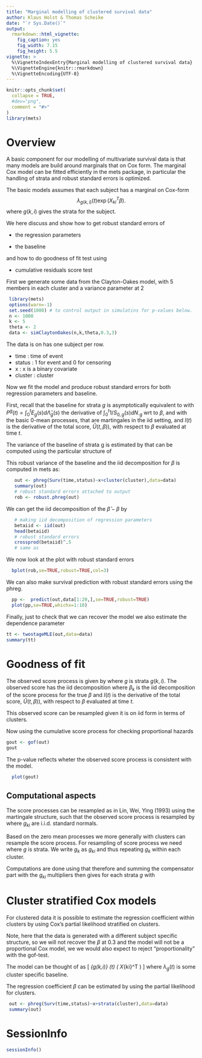 ```yaml
---
title: "Marginal modelling of clustered survival data"
author: Klaus Holst & Thomas Scheike
date: "`r Sys.Date()`"
output:
  rmarkdown::html_vignette:
    fig_caption: yes
    fig_width: 7.15
    fig_height: 5.5        
vignette: >
  %\VignetteIndexEntry{Marginal modelling of clustered survival data}
  %\VignetteEngine{knitr::rmarkdown}
  %\VignetteEncoding{UTF-8}
---
```


```r
knitr::opts_chunk$set(
  collapse = TRUE,
  #dev="png",
  comment = "#>"  
)
library(mets)
```

Overview 
========

A basic component for our modelling of multivariate survival data is that many models are 
build around marginals that on Cox form. The marginal Cox model can be fitted efficiently
in the mets package, in particular the handling of strata and robust standard errors is 
optimized. 

The basic models assumes that each subject has a marginal on Cox-form
$$ 
\lambda_{g(k,i)}(t) \exp( X_{ki}^T \beta).
$$ 
where $g(k,i)$ gives the strata for the subject. 

We here discuss and show how to get robust standard errors of  

* the regression parameters

* the baseline 

and how to do goodness of fit test using 

* cumulative residuals score test 

First we generate some data from the Clayton-Oakes model, with $5$ members
in each cluster and a variance parameter at $2$  


```r
 library(mets)
 options(warn=-1)
 set.seed(1000) # to control output in simulatins for p-values below.
 n <- 1000
 k <- 5
 theta <- 2
 data <- simClaytonOakes(n,k,theta,0.3,3)
```

The data is on has one subject per row.

* time : time of event 
* status : 1 for event and 0 for censoring 
* x : x is a binary covariate 
* cluster : cluster 


Now we fit the model and produce robust standard errors for both 
regression parameters and baseline.

First, recall that the baseline for strata $g$ is asymptotically equivalent to 
\begin{align}
\hat A_g(t) - A_g(t)  & = \sum_{k \in g} \left( \sum_{i: ki \in g} \int_0^t \frac{1}{S_{0,g}} dM_{ki}^g  - P^g(t) \beta_k \right) 
\end{align}
with $P^g(t) = \int_0^t E_g(s) d \hat \Lambda_g(s)$ the derivative of $\int_0^t 1/S_{0,g}(s) dN_{\cdot g}$
wrt to $\beta$, and 
\begin{align}
\hat \beta  - \beta  & = I(\tau)^{-1} \sum_k ( \sum_i \int_0^\tau (Z_{ki} - E_{g}) dM_{ki}^g ) =  \sum_k \beta_{k} 
\end{align}
with 
\begin{align}
 M_{ki}^g(t) &  = N_{ki}(t) - \int_0^t Y_{ki}(s) \exp( Z_{ki} \beta) d \Lambda_{g(k,i)}(t), \\
 \beta_{k} & =  I(\tau)^{-1} \sum_i \int_0^\tau (Z_{ki} - E_{g}) dM_{ki}^g 
\end{align}
the basic 0-mean processes, that are martingales in the iid setting,
and $I(t)$ is the derivative of the total score, $\hat U(t,\beta))$, 
with respect to $\beta$ evaluated at time $t$. 
       
The variance of the baseline of strata g  is estimated by 
\begin{align}
\sum_{k \in g} ( \sum_{i: ki \in g} \int_0^t \frac{1}{S_{0,g(k,i)}} d\hat M_{ki}^g - P^g(t) \beta_k )^2
\end{align}
that can be computed using the particular structure of 
\begin{align}
d \hat M_{ik}^g(t) & =  dN_{ik}(t) -  \frac{1}{S_{0,g(i,k)}} \exp(Z_{ik} \beta) dN_{g.}(t) 
\end{align}

This robust variance of the baseline and the iid decomposition for $\beta$ is
computed in mets as: 
```r
   out <- phreg(Surv(time,status)~x+cluster(cluster),data=data)
   summary(out)
   # robust standard errors attached to output
   rob <- robust.phreg(out)
```

We can get the iid decomposition of the $\hat \beta - \beta$ by 

```r
   # making iid decomposition of regression parameters
   betaiid <- iid(out)
   head(betaiid)
   # robust standard errors
   crossprod(betaiid)^.5
   # same as 
```

We now look at the plot  with robust standard errors 


```r
  bplot(rob,se=TRUE,robust=TRUE,col=3)
```

We can also make survival prediction with robust standard errors using the phreg.

```r
  pp <-  predict(out,data[1:20,],se=TRUE,robust=TRUE)
  plot(pp,se=TRUE,whichx=1:10)
```


Finally, just to check that we can recover the model we also estimate the dependence parameter 

```r
tt <- twostageMLE(out,data=data)
summary(tt)
```

Goodness of fit 
===============

The observed score process is given by 
\begin{align}
U(t,\hat \beta) & = \sum_k \sum_i \int_0^t (Z_{ki} - \hat E_g ) d \hat M_{ki}^g 
\end{align}
where $g$ is strata $g(k,i)$. The observed score has the iid decomposition 
\begin{align}
\hat U(t) = \sum_k \sum_i  \int_0^t (Z_{ki} - E_g) dM_{ki}^g  - 
	I(t)  \sum_k \beta_k 
\end{align}
where $\beta_k$ is the iid decomposition of the score process for the true $\beta$
\begin{align}
\beta_k  & =  I(\tau)^{-1} \sum_i \int_0^\tau (Z_{ki} - E_g ) d  M_{ki}^g 
\end{align}
and $I(t)$ is the derivative of the total score, $\hat U(t,\beta))$, 
with respect to $\beta$ evaluated at time $t$. 

This observed score can be resampled given it is on iid form in terms of 
clusters. 

Now using the cumulative score process for checking proportional 
hazards 
```r
gout <- gof(out)
gout
```

The p-value reflects wheter the observed score process is consistent with
the model. 

```r
  plot(gout)
```

Computational aspects
--------------------

The score processes can be resampled as in Lin, Wei, Ying (1993) using the martingale structure, such that the observed
score process is resampled by 
\begin{align}
  \sum_k \sum_i \int_0^t g_{ki} (Z_{ki} - E_g) dN_{ki}  - I(t)  I^{-1}(\tau) g_{ki} \int_0^{\tau} (Z_{ki} - E_g) dN_{ki} .
\end{align}
where $g_{ki}$ are i.i.d. standard normals. 


Based on the zero mean processes we more generally with clusters can 
resample the score process.
For resampling of score process we need
\begin{align}
U(t,\beta) & = \sum_k \sum_i g_k \int_0^t (Z_{ki} - E_g ) dM_{ki}^g 
\end{align}
where $g$ is strata. We write $g_k$ as $g_{ki}$ and thus repeating $g_k$ within each cluster.


Computations are done using that 
\begin{align*}
\int_0^t (Z_{ki} - E_{g}) dM_{ki}^g & = \int_0^t (Z_{ki} - E_{g}) dN_{ki}^g - \int_0^{t} (Z_{ki} - E_{g})  Y_{ki}(u) d\Lambda^g(u)  
\end{align*}
therefore and summing the compensator part with the $g_{ki}$ multipliers then gives for each strata $g$
\begin{align*}
   &  \int_0^t \frac{S_{1g}^w(u)}{S_{0g}(u)} dN_{g.}(v) -  \int_0^t E_{g}(u) \frac{S_{0g}^w(u)}{S_{0g}(u)} dN_{g.}(v)
\end{align*}
with  
\begin{align*}
S_{jg}^w(t) & =  \sum_{ki \in g} \exp(Z_{ki} \beta) Z_{ki}^j Y_{ki}(t) g_{ki}  \\
S_{jg}(t) & =  \sum_{ki \in g} \exp(Z_{ki} \beta) Z_{ki}^j Y_{ki}(t).
\end{align*}



Cluster stratified Cox models
==============================

For  clustered data it is possible to estimate the regression coefficient
within clusters by using Cox's partial likelihood stratified on clusters.

Note, here that the data is generated with a different subject specific structure, 
so we will not recover the $\beta$ at 0.3 and the model will not be
a proportional Cox model, we we would also expect to reject "proportionality" with
the gof-test. 

The model can be thought of as 
\[ 
\lambda_{g(k,i)} (t) \exp( X_{ki}^T \beta)
\] 
where $\lambda_g(t)$ is some cluster specific baseline. 

The regression coefficient $\beta$ can be estimated by using the 
partial likelihood for clusters. 

```r
 out <- phreg(Surv(time,status)~x+strata(cluster),data=data)
 summary(out)
```

SessionInfo
============


```r
sessionInfo()
```
